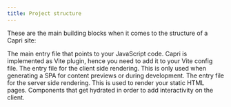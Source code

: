 ```yaml
---
title: Project structure
---
```


These are the main building blocks when it comes to the structure of a Capri site:

<TwoCols>
  <Card link="/docs/project-structure/template" title="The index.html template">
    The main entry file that points to your JavaScript code.
  </Card>
  <Card link="/docs/project-structure/configuration" title="Vite config">
    Capri is implemented as Vite plugin, hence you need to add it to your Vite
    config file.
  </Card>
  <Card link="/docs/project-structure/client-entry" title="Client entry">
    The entry file for the client side rendering. This is only used when
    generating a SPA for content previews or during development.
  </Card>
  <Card link="/docs/project-structure/server-entry" title="Server entry">
    The entry file for the server side rendering. This is used to render your
    static HTML pages.
  </Card>
  <Card link="/docs/project-structure/islands" title="Islands">
    Components that get hydrated in order to add interactivity on the client.
  </Card>
</TwoCols>
